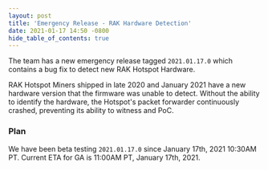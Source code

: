 ```yaml
---
layout: post
title: 'Emergency Release - RAK Hardware Detection'
date: 2021-01-17 14:50 -0800
hide_table_of_contents: true
---
```


The team has a new emergency release tagged `2021.01.17.0` which contains a bug fix to detect new
RAK Hotspot Hardware.

<!--truncate-->

RAK Hotspot Miners shipped in late 2020 and January 2021 have a new hardware version that the
firmware was unable to detect. Without the ability to identify the hardware, the Hotspot's packet
forwarder continuously crashed, preventing its ability to witness and PoC.

### Plan

We have been beta testing `2021.01.17.0` since January 17th, 2021 10:30AM PT. Current ETA for GA is
11:00AM PT, January 17th, 2021.
